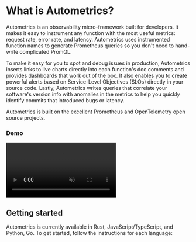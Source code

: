 
# What is Autometrics?

Autometrics is an observability micro-framework built for developers. It makes it easy to instrument any function with the most useful metrics: request rate, error rate, and latency. Autometrics uses instrumented function names to generate Prometheus queries so you don't need to hand-write complicated PromQL.

To make it easy for you to spot and debug issues in production, Autometrics inserts links to live charts directly into each function's doc comments and provides dashboards that work out of the box. It also enables you to create powerful alerts based on Service-Level Objectives (SLOs) directly in your source code. Lastly, Autometrics writes queries that correlate your software's version info with anomalies in the metrics to help you quickly identify commits that introduced bugs or latency.

Autometrics is built on the excellent Prometheus and OpenTelemetry open source projects.

### Demo

<p>
  <video
    controls
    loop
    muted
    src="https://user-images.githubusercontent.com/3262610/220152261-2ad6ab2b-f951-4b51-8d6e-855fb71440a3.mp4"
    alt="Autometrics demo video"
  ></video>
</p>

## Getting started

Autometrics is currently available in Rust, JavaScript/TypeScript, and
Python, Go. To get started, follow the instructions for each language:

<Cards num={2}>
  <Card arrow title="Rust" href="/rust/quickstart" />
  <Card arrow title="TypeScript" href="/typescript/quickstart" />
  <Card arrow title="Go" href="/go/quickstart" />
  <Card arrow title="Python" href="/python/quickstart" />
</Cards>
